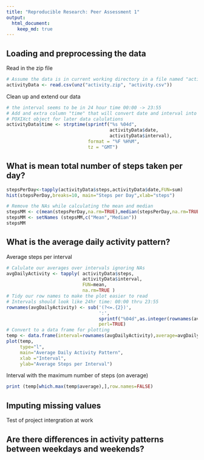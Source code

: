 ```yaml
---
title: "Reproducible Research: Peer Assessment 1"
output: 
  html_document:
    keep_md: true
---
```



## Loading and preprocessing the data

Read in the zip file
```r
# Assume the data is in current working directory in a file named "activity.zip" 
activityData <- read.csv(unz("activity.zip", "activity.csv"))
```

Clean up and extend our data
```r
# the interval seems to be in 24 hour time 00:00 -> 23:55
# Add and extra column "time" that will convert date and interval into a
# POXIXct object for later data calulations
activityData$time <- strptime(sprintf("%s %04d", 
                                      activityData$date, 
                                      activityData$interval), 
                              format = "%F %H%M", 
                              tz = "GMT")
```

## What is mean total number of steps taken per day?
```r
stepsPerDay<-tapply(activityData$steps,activityData$date,FUN=sum)
hist(stepsPerDay,breaks=10, main="Steps per Day",xlab="steps")
```

```r
# Remove the NAs while calculating the mean and median
stepsMM <- c(mean(stepsPerDay,na.rm=TRUE),median(stepsPerDay,na.rm=TRUE))
stepsMM <- setNames (stepsMM,c("Mean","Median"))
stepsMM
```


## What is the average daily activity pattern?

Average steps per interval
```r

# Calulate our averages over intervals ignoring NAs
avgDailyActivity <- tapply( activityData$steps,
                            activityData$interval,
                            FUN=mean,
                            na.rm=TRUE )
# Tidy our row names to make the plot easier to read 
# Intervals should look like 24hr time: 00:00 thru 23:55
rownames(avgDailyActivity) <- sub('(?<=.{2})', 
                                  ':', 
                                  sprintf("%04d",as.integer(rownames(avgDailyActivity))), 
                                  perl=TRUE)
# Convert to a data frame for plotting
temp <- data.frame(interval=rownames(avgDailyActivity),average=avgDailyActivity)
plot(temp, 
     type="l", 
     main="Average Daily Activity Pattern", 
     xlab ="Interval", 
     ylab="Average Steps per Interval")

```

Interval with the maximum number of steps (on average)
```r
print (temp[which.max(temp$average),],row.names=FALSE)

```

## Imputing missing values

Test of project intergration at work 

## Are there differences in activity patterns between weekdays and weekends?

